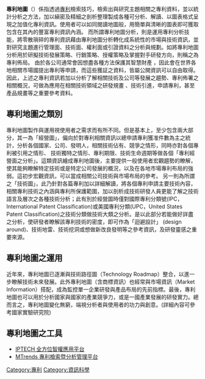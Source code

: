 '''專利地圖'''（{{lang|en|Patent Map}}）係指透過[[專利|專利]]檢索技巧，檢索出與研究主題相關之專利資料，並以統計分析之方法，加以縝密及精細之剖析整理製成各種可分析、解讀、以圖表格式呈現之加值化專利資訊。使用者可以如同閱讀地圖般，用簡單與清晰的圖表即可獲取包含在其內的豐富專利資訊內涵。
而所謂專利地圖分析，則是運用專利分析技能，將零散瑣碎的專利資訊藉由專利地圖分析轉化成系統性的市場與技術資訊，並對研究主題進行管理面、技術面、權利面或引證資料之分析與規劃。如將專利地圖分析用於研擬技術發展策略、行銷策略、授權策略及掌握對手研發方向，則稱之為專利佈局。
由於各公司通常會因想盡各種方法保護其智慧財產 ，因此會在世界各地相關市場國提出專利等申請，而這些獲証之資料，皆屬公開資訊可以自由取得。因此，上述之專利資訊若加以分析了解相關技術及公司等發展之趨勢、專利佈署之相關概況，可做為應用在相關技術領域之研發規畫 、技術引進，申請專利，甚至產品規畫等之重要參考資料。
==專利地圖之類別==
專利地圖製作與運用視使用者之需求而有所不同。但是基本上，至少包含兩大部分，其一為「經營圖」，偏向於對專利相關資訊以總申請專利獲准件數為主之統計，分析各個國家、公司、發明人，相關技術佔有、競爭之情形，同時亦對各個專利被引用之情形、 技術獨特之情形、專利期限、技術生命週期等做各個「專利經營面之分析」。這類資訊繪成專利地圖後，主要提供一般使用者宏觀趨勢的瞭解，使其能夠瞭解特定技術或是特定公司發展的概況，以及在各地市場專利布局的強弱。這初步宏觀資訊，可以當成相關公司技術與市場布局的參考。 
另一則為所謂之「技術圖」，此乃針對各篇專利加以詳細解讀，將各個專利申請主要技術內容，相關專利技術之內涵與專利所保護範圍，加以剖析成技術研發人員更能了解之技術語言及層次之各種技術分析；此有別於經營圖時僅對國際專利分類號(IPC，International Patent Classification)或美國專利分類(UPC，United States Patent Classification)之技術分類做技術大類之分析。是以此部分若能做好詳盡之分析，使研發者瞭解該專利技術的密度，即可作為「迴避設計」 (design around)、技術地雷、技術挖洞或想做新改良發明等之參考資訊，及研發靈感之重要來源。

==專利地圖之運用==
近年來，專利地圖已逐漸與技術路徑圖（Technology Roadmap）整合，以進一步瞭解技術未來發展。此外專利地圖（含商標資訊）也經常與市場資訊（Market Information）搭配，成為監控單一企業研發與產品布局的先前指標。最後，專利地圖也可以用於分析國家與國家的產業競爭力，或是一國產業發展的研發實力。總而言之，專利地圖變化無窮，端視分析者與使用者的功力與創意。(詳細內容可參考國家實驗研究院)

==專利地圖之工具==

*[http://www.ltc.tw/Pages/products-iptech.html IPTECH 全方位智權應用平台] {{Wayback|url=http://www.ltc.tw/Pages/products-iptech.html |date=20200315145548 }}
*[http://www.ltc.tw/Pages/products-mt.html MTrends 專利檢索暨分析管理平台] {{Wayback|url=http://www.ltc.tw/Pages/products-mt.html |date=20210304210335 }}

[[Category:專利|Category:專利]]
[[Category:資訊科學|Category:資訊科學]]
